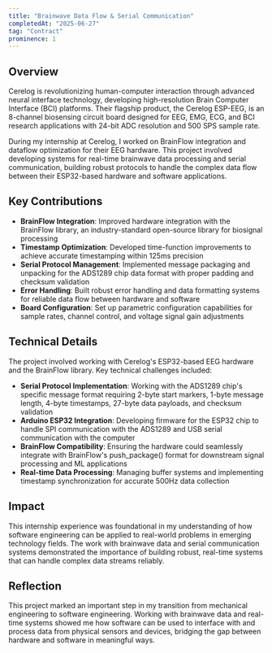 ```yaml
---
title: "Brainwave Data Flow & Serial Communication"
completedAt: "2025-06-27"
tag: "Contract"
prominence: 1
---
```


## Overview

Cerelog is revolutionizing human-computer interaction through advanced neural interface technology, developing high-resolution Brain Computer Interface (BCI) platforms. Their flagship product, the Cerelog ESP-EEG, is an 8-channel biosensing circuit board designed for EEG, EMG, ECG, and BCI research applications with 24-bit ADC resolution and 500 SPS sample rate.

During my internship at Cerelog, I worked on BrainFlow integration and dataflow optimization for their EEG hardware. This project involved developing systems for real-time brainwave data processing and serial communication, building robust protocols to handle the complex data flow between their ESP32-based hardware and software applications.

## Key Contributions

- **BrainFlow Integration**: Improved hardware integration with the BrainFlow library, an industry-standard open-source library for biosignal processing
- **Timestamp Optimization**: Developed time-function improvements to achieve accurate timestamping within 125ms precision
- **Serial Protocol Management**: Implemented message packaging and unpacking for the ADS1289 chip data format with proper padding and checksum validation
- **Error Handling**: Built robust error handling and data formatting systems for reliable data flow between hardware and software
- **Board Configuration**: Set up parametric configuration capabilities for sample rates, channel control, and voltage signal gain adjustments

## Technical Details

The project involved working with Cerelog's ESP32-based EEG hardware and the BrainFlow library. Key technical challenges included:

- **Serial Protocol Implementation**: Working with the ADS1289 chip's specific message format requiring 2-byte start markers, 1-byte message length, 4-byte timestamps, 27-byte data payloads, and checksum validation
- **Arduino ESP32 Integration**: Developing firmware for the ESP32 chip to handle SPI communication with the ADS1289 and USB serial communication with the computer
- **BrainFlow Compatibility**: Ensuring the hardware could seamlessly integrate with BrainFlow's push_package() format for downstream signal processing and ML applications
- **Real-time Data Processing**: Managing buffer systems and implementing timestamp synchronization for accurate 500Hz data collection

## Impact

This internship experience was foundational in my understanding of how software engineering can be applied to real-world problems in emerging technology fields. The work with brainwave data and serial communication systems demonstrated the importance of building robust, real-time systems that can handle complex data streams reliably.

## Reflection

This project marked an important step in my transition from mechanical engineering to software engineering. Working with brainwave data and real-time systems showed me how software can be used to interface with and process data from physical sensors and devices, bridging the gap between hardware and software in meaningful ways.
